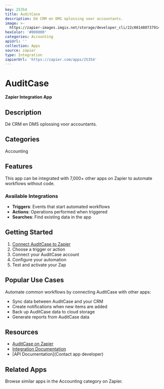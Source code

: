 ```yaml
---
key: 25354
title: AuditCase
description: Dé CRM en DMS oplossing voor accountants.
image: >-
  https://zapier-images.imgix.net/storage/developer_cli/22c08148073791473078d8163058955d.png?auto=format%2Ccompress&ixlib=python-3.0.0&q=50
hexColor: '#000000'
categories: Accounting
apiUrl: ''
collection: Apps
source: zapier
type: Integration
zapierUrl: 'https://zapier.com/apps/25354'
---
```

# AuditCase

**Zapier Integration App**

## Description

Dé CRM en DMS oplossing voor accountants.

## Categories

Accounting

## Features

This app can be integrated with 7,000+ other apps on Zapier to automate workflows without code.

### Available Integrations

- **Triggers**: Events that start automated workflows
- **Actions**: Operations performed when triggered
- **Searches**: Find existing data in the app

## Getting Started

1. [Connect AuditCase to Zapier](https://zapier.com/apps/25354)
2. Choose a trigger or action
3. Connect your AuditCase account
4. Configure your automation
5. Test and activate your Zap

## Popular Use Cases

Automate common workflows by connecting AuditCase with other apps:

- Sync data between AuditCase and your CRM
- Create notifications when new items are added
- Back up AuditCase data to cloud storage
- Generate reports from AuditCase data

## Resources

- [AuditCase on Zapier](https://zapier.com/apps/25354)
- [Integration Documentation](https://zapier.com/apps/25354/integrations)
- [API Documentation](Contact app developer)

## Related Apps

Browse similar apps in the Accounting category on Zapier.
